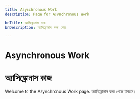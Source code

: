 ```yaml
---
title: Asynchronous Work
description: Page for Asynchronous Work

bnTitle: অ্যাসিঙ্ক্রোনাস কাজ
bnDescription: অ্যাসিঙ্ক্রোনাস কাজ পেজ

---
```


# <I18nEnglish>Asynchronous Work</I18nEnglish>
# <I18nBangla>অ্যাসিঙ্ক্রোনাস কাজ</I18nBangla>

<I18nEnglish>
Welcome to the Asynchronous Work page.
</I18nEnglish>

<I18nBangla>
অ্যাসিঙ্ক্রোনাস কাজ পেজে স্বাগতম।
</I18nBangla>

